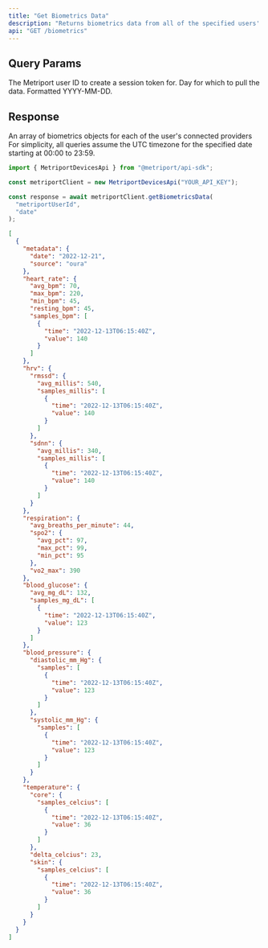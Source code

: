 ```yaml
---
title: "Get Biometrics Data"
description: "Returns biometrics data from all of the specified users' connected providers."
api: "GET /biometrics"
---
```


## Query Params

<ParamField query="userId" type="string" required>
  The Metriport user ID to create a session token for.
</ParamField>

<ParamField query="date" type="string" required>
  Day for which to pull the data. Formatted YYYY-MM-DD.
</ParamField>

## Response

<ResponseField name="biometrics" type="Biometrics[]">
  An array of biometrics objects for each of the user's connected providers

  <Info>
    For simplicity, all queries assume the UTC timezone for the specified date
    starting at 00:00 to 23:59.
  </Info>
</ResponseField>

<ResponseExample>

```javascript Metriport SDK
import { MetriportDevicesApi } from "@metriport/api-sdk";

const metriportClient = new MetriportDevicesApi("YOUR_API_KEY");

const response = await metriportClient.getBiometricsData(
  "metriportUserId",
  "date"
);
```

</ResponseExample>

```json
[
  {
    "metadata": {
      "date": "2022-12-21",
      "source": "oura"
    },
    "heart_rate": {
      "avg_bpm": 70,
      "max_bpm": 220,
      "min_bpm": 45,
      "resting_bpm": 45,
      "samples_bpm": [
        {
          "time": "2022-12-13T06:15:40Z",
          "value": 140
        }
      ]
    },
    "hrv": {
      "rmssd": {
        "avg_millis": 540,
        "samples_millis": [
          {
            "time": "2022-12-13T06:15:40Z",
            "value": 140
          }
        ]
      },
      "sdnn": {
        "avg_millis": 340,
        "samples_millis": [
          {
            "time": "2022-12-13T06:15:40Z",
            "value": 140
          }
        ]
      }
    },
    "respiration": {
      "avg_breaths_per_minute": 44,
      "spo2": {
        "avg_pct": 97,
        "max_pct": 99,
        "min_pct": 95
      },
      "vo2_max": 390
    },
    "blood_glucose": {
      "avg_mg_dL": 132,
      "samples_mg_dL": [
        {
          "time": "2022-12-13T06:15:40Z",
          "value": 123
        }
      ]
    },
    "blood_pressure": {
      "diastolic_mm_Hg": {
        "samples": [
          {
            "time": "2022-12-13T06:15:40Z",
            "value": 123
          }
        ]
      },
      "systolic_mm_Hg": {
        "samples": [
          {
            "time": "2022-12-13T06:15:40Z",
            "value": 123
          }
        ]
      }
    },
    "temperature": {
      "core": {
        "samples_celcius": [
          {
            "time": "2022-12-13T06:15:40Z",
            "value": 36
          }
        ]
      },
      "delta_celcius": 23,
      "skin": {
        "samples_celcius": [
          {
            "time": "2022-12-13T06:15:40Z",
            "value": 36
          }
        ]
      }
    }
  }
]
```
